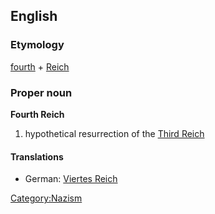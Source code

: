 ==English==
{{wikipedia}}
===Etymology===
[[fourth]] + [[Reich]]
===Proper noun===
'''Fourth Reich'''
# hypothetical resurrection of the [[Third Reich]]
====Translations====
*German: [[Viertes Reich]]
[[Category:Nazism]]
